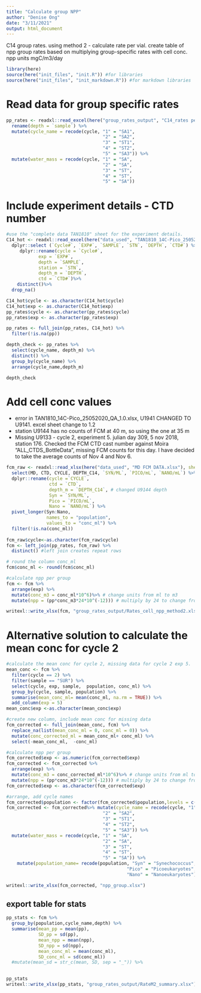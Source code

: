 ```yaml
---
title: "Calculate group NPP"
author: "Denise Ong"
date: "3/11/2021"
output: html_document
---
```


C14 group rates. using method 2 - calculate rate per vial. 
create table of npp group rates based on multiplying group-specific rates with cell conc. 
npp units mgC/m3/day


```r
library(here)
source(here("init_files", "init.R")) #for libraries
source(here("init_files", "init_markdown.R")) #for markdown libraries
```


# Read data for group specific rates
```r
pp_rates <- readxl::read_excel(here("group_rates_output", "C14_rates per group_method2.xlsx")) %>%
  rename(depth = `sample`) %>%
  mutate(cycle_name = recode(cycle, "1" = "SA1",
                                    "2" = "SA2",
                                    "3" = "ST1",
                                    "4" = "ST2",
                                    "5" = "SA3")) %>%
  mutate(water_mass = recode(cycle, "1" = "SA",
                                    "2" = "SA",
                                    "3" = "ST",
                                    "4" = "ST",
                                    "5" = "SA"))
```

# Include experiment details - CTD number
```r
#use the "complete data TAN1810" sheet for the experiment details.
C14_hot <- readxl::read_excel(here("data_used", "TAN1810_14C-Pico_25052020_QA_1.2.xlsx"), sheet = "Complete data TAN1810", skip = 11) %>%
  dplyr::select (`Cycle#`, `EXP#`, `SAMPLE`, `STN`, `DEPTH`, `CTD#`) %>%   
     dplyr::rename(cycle = `Cycle#`,
            exp = `EXP#`,
            depth = `SAMPLE`, 
            station = `STN`,
            depth_m = `DEPTH`,
            ctd = `CTD#`)%>%
    distinct()%>%
  drop_na()

C14_hot$cycle <- as.character(C14_hot$cycle) 
C14_hot$exp <- as.character(C14_hot$exp)
pp_rates$cycle <- as.character(pp_rates$cycle) 
pp_rates$exp <- as.character(pp_rates$exp)

pp_rates <- full_join(pp_rates, C14_hot) %>%
  filter(!is.na(pp)) 

depth_check <- pp_rates %>%
  select(cycle_name, depth_m) %>%
  distinct() %>%
  group_by(cycle_name) %>%
  arrange(cycle_name,depth_m) 

depth_check

```


# Add cell conc values
- error in TAN1810_14C-Pico_25052020_QA_1.0.xlsx, U1941 CHANGED TO U9141. excel sheet change to 1.2
- station U9144 has no counts of FCM at 40 m, so using the one at 35 m
- Missing U9133 - cycle 2, experiment 5. julian day 309, 5 nov 2018, station 176. Checked the FCM CTD cast number against Moira "ALL_CTDS_BottleData", missing FCM counts for this day. I have decided to take the average counts of Nov 4 and Nov 6. 

```r
fcm_raw <- readxl::read_xlsx(here("data_used", "MD FCM DATA.xlsx"), sheet= "INITS PROFILES_CYCLE", skip = 2) %>%
  select(MD, CTD, CYCLE, DEPTH_C14, `SYN/ML`, `PICO/mL`, `NANO/mL`) %>%
  dplyr::rename(cycle =`CYCLE`,
                ctd = `CTD`,
                depth_m = `DEPTH_C14`, # changed U9144 depth
                Syn = `SYN/ML`,
                Pico = `PICO/mL`,
                Nano = `NANO/mL`) %>% 
  pivot_longer(Syn:Nano, 
               names_to = "population",
               values_to = "conc_ml") %>%
  filter(!is.na(conc_ml))
  
fcm_raw$cycle<-as.character(fcm_raw$cycle)
fcm <- left_join(pp_rates, fcm_raw) %>%
  distinct() #left join creates repeat rows

# round the column conc_ml
fcm$conc_ml <- round(fcm$conc_ml)
```

```r
#calculate npp per group
fcm <- fcm %>%
  arrange(exp) %>%
  mutate(conc_m3 = conc_ml*10^6)%>% # change units from ml to m3
  mutate(npp = (pp*conc_m3*24*10^(-12))) # multiply by 24 to change from per hour to day, multiply by 10^-12 to convert from fg to mg

writexl::write_xlsx(fcm, "group_rates_output/Rates_cell_npp_method2.xlsx")

```

# Alternative solution to calculate the mean conc for cycle 2
```r
#calculate the mean conc for cycle 2, missing data for cycle 2 exp 5.
mean_conc <- fcm %>%
  filter(cycle == 2) %>%
  filter(sample == "SUR") %>%
  select(cycle, exp, sample,  population, conc_ml) %>%
  group_by(cycle, sample, population) %>%
  summarise(mean_conc_ml= mean(conc_ml, na.rm = TRUE)) %>% 
  add_column(exp = 5)
mean_conc$exp <-as.character(mean_conc$exp)

#create new column, include mean conc for missing data
fcm_corrected <- full_join(mean_conc, fcm) %>%
  replace_na(list(mean_conc_ml = 0, conc_ml = 0)) %>%
  mutate(conc_corrected_ml = mean_conc_ml+ conc_ml) %>%
  select(-mean_conc_ml,  -conc_ml)

#calculate npp per group
fcm_corrected$exp <- as.numeric(fcm_corrected$exp)
fcm_corrected <- fcm_corrected %>%
  arrange(exp) %>%
  mutate(conc_m3 = conc_corrected_ml*10^6)%>% # change units from ml to m3
  mutate(npp = (pp*conc_m3*24*10^(-12))) # multiply by 24 to change from per hour to day, multiply by 10^-12 to convert from fg to mg
fcm_corrected$exp <- as.character(fcm_corrected$exp)

#arrange, add cycle names
fcm_corrected$population <- factor(fcm_corrected$population,levels = c("Syn", "Pico", "Nano")) 
fcm_corrected <- fcm_corrected%>% mutate(cycle_name = recode(cycle, "1" = "SA1",
                                    "2" = "SA2",
                                    "3" = "ST1",
                                    "4" = "ST2",
                                    "5" = "SA3")) %>%
  mutate(water_mass = recode(cycle, "1" = "SA",
                                    "2" = "SA",
                                    "3" = "ST",
                                    "4" = "ST",
                                    "5" = "SA")) %>%
    mutate(population_name= recode(population, "Syn" = "Synechococcus",
                                             "Pico" = "Picoeukaryotes",
                                             "Nano" = "Nanoeukaryotes"))

writexl::write_xlsx(fcm_corrected, "npp_group.xlsx")

```

## export table for stats
```r
pp_stats <- fcm %>%
  group_by(population,cycle_name,depth) %>%
  summarise(mean_pp = mean(pp),
            SD_pp = sd(pp),
            mean_npp = mean(npp),
            SD_npp = sd(npp),
            mean_conc_ml = mean(conc_ml),
            SD_conc_ml = sd(conc_ml)) 
  #mutate(mean_sd = str_c(mean, SD, sep = "_")) %>%
  

pp_stats
writexl::write_xlsx(pp_stats, "group_rates_output/RateM2_summary.xlsx")

```

